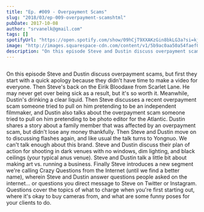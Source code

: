 ```yaml
---
title: "Ep. #009 - Overpayment Scams"
slug: "2018/03/ep-009-overpayment-scamshtml"
pubDate: 2017-10-08
author: "srvanelk@gmail.com"
tags: []
spotifyUrl: "https://open.spotify.com/show/09hCjT9XXAKzGin8bkLG3a?si=kjRZvQ1JTb6Ov3HVzSSlWA"
image: "http://images.squarespace-cdn.com/content/v1/5b9ac0aa50a54faef024c950/1547782339390-W531IB0KU9EZ4N6RGOPD/image-asset.jpeg/img.jpg/weddingphotohangover/embed/episodes/Ep--009---Overpayment-Scams-e1rihq"
description: "On this episode Steve and Dustin discuss overpayment scams, but first they start with a quick apology because they didn't have time to make a video for everyone. Then Steve's back on the Eirik Bloodaxe from Scarlet Lane. He may never get over being sick as a result, but it's so worth it. Meanwhile, Dustin's drinking a clear liquid. Then Steve discusses a recent overpayment scam someone tried to pull on him pretending to be an independent filmmaker, and Dustin also talks about the overpayment scam someone tried to pull on him pretending to be photo editor for the Atlantic. Dustin shares a story about a family member that was affected by an overpayment scam, but didn't lose any money thankfully. Then Steve and Dustin move on to discussing flashes again, and like usual the talk turns to Yongnuo. We can't talk enough about this brand. Steve and Dustin discuss their plan of action for shooting in dark venues with no windows, dim lighting, and black ceilings (your typical anus venue). Steve and Dustin talk a little bit about making art vs. running a business. Finally Steve introduces a new segment we're calling Crazy Questions from the Internet (until we find a better name), wherein Steve and Dustin answer questions people asked on the internet... or questions you direct message to Steve on Twitter or Instagram. Questions cover the topics of what to charge when you're first starting out, where it's okay to buy cameras from, and what are some funny poses for your clients to do."
---
```


<figure>
  <img src="http://images.squarespace-cdn.com/content/v1/5b9ac0aa50a54faef024c950/1547782339390-W531IB0KU9EZ4N6RGOPD/image-asset.jpeg/img.jpg/weddingphotohangover/embed/episodes/Ep--009---Overpayment-Scams-e1rihq" alt="" />
</figure>

On this episode Steve and Dustin discuss overpayment scams, but first they start with a quick apology because they didn't have time to make a video for everyone. Then Steve's back on the Eirik Bloodaxe from Scarlet Lane. He may never get over being sick as a result, but it's so worth it. Meanwhile, Dustin's drinking a clear liquid. Then Steve discusses a recent overpayment scam someone tried to pull on him pretending to be an independent filmmaker, and Dustin also talks about the overpayment scam someone tried to pull on him pretending to be photo editor for the Atlantic. Dustin shares a story about a family member that was affected by an overpayment scam, but didn't lose any money thankfully. Then Steve and Dustin move on to discussing flashes again, and like usual the talk turns to Yongnuo. We can't talk enough about this brand. Steve and Dustin discuss their plan of action for shooting in dark venues with no windows, dim lighting, and black ceilings (your typical anus venue). Steve and Dustin talk a little bit about making art vs. running a business. Finally Steve introduces a new segment we're calling Crazy Questions from the Internet (until we find a better name), wherein Steve and Dustin answer questions people asked on the internet... or questions you direct message to Steve on Twitter or Instagram. Questions cover the topics of what to charge when you're first starting out, where it's okay to buy cameras from, and what are some funny poses for your clients to do.
